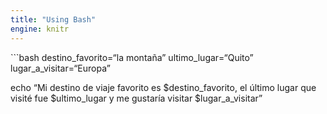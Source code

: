 ```yaml
---
title: "Using Bash"
engine: knitr
---
```

```bash
destino_favorito="la montaña"
ultimo_lugar="Quito"
lugar_a_visitar="Europa"

echo "Mi destino de viaje favorito es $destino_favorito, el último lugar que visité fue $ultimo_lugar y me gustaría visitar $lugar_a_visitar"